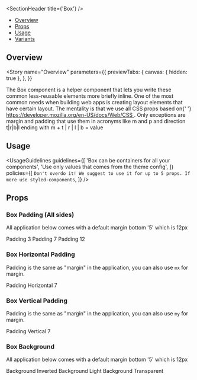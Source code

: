 

<Meta title="Updated Components/Box" component={Box} />

<SectionHeader title={'Box'} />

- [Overview](#overview)
- [Props](#props)
- [Usage](#usage)
- [Variants](#variants)

## Overview

<Story
  name="Overview"
  parameters={{
    previewTabs: {
      canvas: { hidden: true },
    },
  }}
>
  <Overview>
    <Typography style={{ paddingBottom: '16px' }}>
      The Box component is a helper component that lets you write these common less-reusable
      elements more briefly inline.
    </Typography>
    <Typography style={{ paddingBottom: '16px' }}>
      One of the most common needs when building web apps is creating layout elements that have
      certain layout.
    </Typography>
    <Typography style={{ paddingBottom: '16px' }}>
      The mentality is that we use all CSS props based on{' '}
      <a href="https://developer.mozilla.org/en-US/docs/Web/CSS">
        https://developer.mozilla.org/en-US/docs/Web/CSS
      </a>
      .
    </Typography>
    <Typography>
      Only exceptions are margin and padding that use them in acronyms like m and p and direction
      t|r|b|l ending with m + t | r | l | b = value
    </Typography>
  </Overview>
</Story>

## Usage

<UsageGuidelines
  guidelines={[
    'Box can be containers for all your components',
    'Use only values that comes from the theme config',
  ]}
  policies={[
    `Don't overdo it! We suggest to use it for up to 5 props. If more use styled-components`,
  ]}
/>

## Props

<Props of={Box} />

<SubsectionHeader title="Variants" />

### Box Padding (All sides)

All application below comes with a default margin bottom '5' which is 12px

<Preview>
  <Story name="Box Padding (All sides)">
    <Box backgroundColor={'default'} p={'3'} mb={'5'}>
      Padding 3
    </Box>
    <Box backgroundColor={'default'} p={'7'} mb={'5'}>
      Padding 7
    </Box>
    <Box backgroundColor={'default'} p={'12'} mb={'5'}>
      Padding 12
    </Box>
  </Story>
</Preview>

### Box Horizontal Padding

Padding is the same as "margin" in the application, you can also use `mx` for margin.

<Preview>
  <Story name="Box Horizontal Padding">
    <Box backgroundColor={'default'} px={'7'}>
      Padding Horizontal 7
    </Box>
  </Story>
</Preview>

### Box Vertical Padding

Padding is the same as "margin" in the application, you can also use `my` for margin.

<Preview>
  <Story name="Box Vertical Padding">
    <Box backgroundColor={'default'} py={'7'}>
      Padding Vertical 7
    </Box>
  </Story>
</Preview>

### Box Background

All application below comes with a default margin bottom '5' which is 12px

<Preview>
  <Story name="Box Background">
    <Box backgroundColor={'inverted'} color={'inverted.primary'} mb={'5'}>
      Background Inverted
    </Box>
    <Box backgroundColor={'default'} mb={'5'}>
      Background Light
    </Box>
    <Box backgroundColor={'transparent'} mb={'5'}>
      Background Transparent
    </Box>
  </Story>
</Preview>
